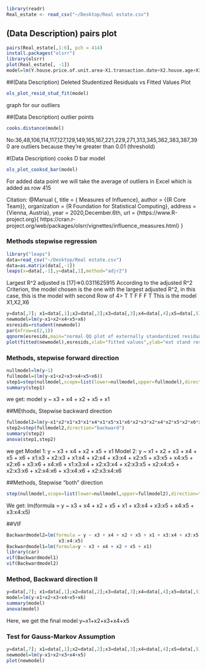 ```r
library(readr)
Real_estate <- read_csv("~/Desktop/Real estate.csv")
```
## (Data Description) pairs plot
```r
pairs(Real_estate[,1:6], pch = 414)
install.packages("olsrr")
library(olsrr)
plot(Real_estate[, -1])
model=lm(Y.house.price.of.unit.area~X1.transaction.date+X2.house.age+X3.distance.to.the.nearest.MRT.station+X5.latitude+X6.longitude, data=Real_estate)
```

##(Data Description) Deleted Studentized Residuals vs Fitted Values Plot
```r
ols_plot_resid_stud_fit(model)
```
graph for our outliers

##(Data Description) outlier points
```r
cooks.distance(model)
```
No:36,48,106,114,117,127,129,149,165,167,221,229,271,313,345,362,383,387,390 are outliers because they're greater than 0.01 (threshold)

#(Data Description) cooks D bar model
```r
ols_plot_cooksd_bar(model)
```
For added data point we will take the average of outliers in Excel which is added as row 415

Citation:
@Manual {,  title        = { Measures of Influence},
  author       = {{R Core Team}},
  organization = {R Foundation for Statistical Computing},
  address      = {Vienna, Austria},
  year         =  2020,December.6th,
  url          = {https://www.R-project.org}{ https://cran.r-project.org/web/packages/olsrr/vignettes/influence_measures.html}
}

### Methods stepwise regression
```r
library("leaps")
data=read_csv("~/Desktop/Real estate.csv")
data=as.matrix(data[,-1])
leaps(x=data[,-1],y=data[,1],method="adjr2")
```
Largest R^2 adjusted is [17]=>0.0311625915
According to the adjusted R^2 Criterion, the model chosen is the one with the largest adjusted R^2,
in this case, this is the model with second Row of 4> T T F F F T
This is the model X1,X2,X6 

```r
y=data[,7]; x1=data[,1];x2=data[,2];x3=data[,3];x4=data[,4];x5=data[,5];x6=data[,6]
newmodel=lm(y~x1+x2+x4+x5+x6)
esresids=rstudent(newmodel)
par(mfrow=c(2,1))
qqnorm(esresids,main="normal QQ plot of externally standardized residuals")
plot(fitted(newmodel),esresids,xlab="fitted values",ylab="ext stand resids",main="externally standardized residuals vs fitted values")
```


### Methods, stepwise forward direction
```r
nullmodel=lm(y~1)
fullmodel=(lm(y~x1+x2+x3+x4+x5+x6))
step1=step(nullmodel,scope=list(lower=nullmodel,upper=fullmodel),direction="forward")
summary(step1)
```
we get: model y ~ x3 + x4 + x2 + x5 + x1

##MEthods, Stepwise backward direction
```r
fullmodel2=lm(y~x1*x2*x1*x3*x1*x4*x1*x5*x1*x6*x2*x3*x2*x4*x2*x5*x2*x6*x3*x4*x3*x5*x3*x6*x4*x5*x4*x6*x5*x6)
step2=step(fullmodel2,direction="backward")
summary(step2)
anova(step1,step2)
```
we get
  Model 1: y ~ x3 + x4 + x2 + x5 + x1
 Model 2: y ~ x1 + x2 + x3 + x4 + x5 + x6 + x1:x3 + x2:x3 + x1:x4 + x2:x4 + 
  x3:x4 + x2:x5 + x3:x5 + x4:x5 + x2:x6 + x3:x6 + x4:x6 + x1:x3:x4 + 
  x2:x3:x4 + x2:x3:x5 + x2:x4:x5 + x2:x3:x6 + x2:x4:x6 + x3:x4:x6 + 
  x2:x3:x4:x6
 
##Methods, Stepwise "both" direction
```r
step(nullmodel,scope=list(lower=nullmodel,upper=fullmodel2),direction="both")
```
We get: lm(formula = y ~ x3 + x4 + x2 + x5 + x1 + x3:x4 + x3:x5 + x4:x5 + 
     x3:x4:x5)
     
##VIF
```r
Backwardmodel2=lm(formula = y ~ x3 + x4 + x2 + x5 + x1 + x3:x4 + x3:x5 + x4:x5 + 
                   x3:x4:x5)
Backwardmodel1=lm(formula=y ~ x3 + x4 + x2 + x5 + x1)
library(car)
vif(Backwardmodel1)
vif(Backwardmodel2)
```
    
     
### Method, Backward direction II
```r
y=data[,7]; x1=data[,1];x2=data[,2];x3=data[,3];x4=data[,4];x5=data[,5];x6=data[,6]
model=lm(y~x1+x2+x3+x4+x5+x6)
summary(model)
anova(model)
```
Here, we get the final model y~x1+x2+x3+x4+x5


### Test for Gauss-Markov Assumption 
```r
y=data[,7]; x1=data[,1];x2=data[,2];x3=data[,3];x4=data[,4];x5=data[,5];x6=data[,6]
newmodel=lm(y~x1+x2+x3+x4+x5)
plot(newmodel)
```



